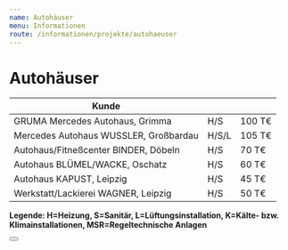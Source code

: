 ```yaml
---
name: Autohäuser
menu: Informationen
route: /informationen/projekte/autohaeuser
---
```



# Autohäuser

| Kunde                                 |       |        |
| ------------------------------------- | ----- | ------ |
| GRUMA Mercedes Autohaus, Grimma       | H/S   | 100 T€ |
| Mercedes Autohaus WUSSLER, Großbardau | H/S/L | 105 T€ |
| Autohaus/Fitneßcenter BINDER, Döbeln  | H/S   | 70 T€  |
| Autohaus BLÜMEL/WACKE, Oschatz        | H/S   | 60 T€  |
| Autohaus KAPUST, Leipzig              | H/S   | 45 T€  |
| Werkstatt/Lackierei WAGNER, Leipzig   | H/S   | 50 T€  |

**Legende: H=Heizung, S=Sanitär, L=Lüftungsinstallation, K=Kälte- bzw. Klimainstallationen, MSR=Regeltechnische Anlagen**

<Button />
